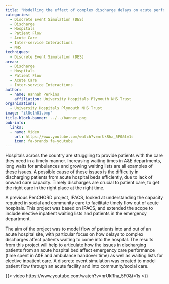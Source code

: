 ```yaml
---
title: "Modelling the effect of complex discharge delays on acute performance"
categories:
  - Discrete Event Simulation (DES)
  - Discharge
  - Hospitals
  - Patient Flow
  - Acute Care
  - Inter-service Interactions
  - NHS
techniques:
  - Discrete Event Simulation (DES)
areas:
  - Discharge
  - Hospitals
  - Patient Flow
  - Acute Care
  - Inter-service Interactions
author:
  - name: Hannah Perkins
    affiliation: University Hospitals Plymouth NHS Trust
organisations:
  - University Hospitals Plymouth NHS Trust
image: "il8e1h81.bmp"
title-block-banner: ../../banner.png
pub-info:
  links:
  - name: Video
    url: https://www.youtube.com/watch?v=nrUkRha_5F0&t=1s
    icon: fa-brands fa-youtube
---
```


Hospitals across the country are struggling to provide patients with the care they need in a timely manner. Increasing waiting times in A&E departments, long waits for ambulances and growing waiting lists are all examples of these issues. A possible cause of these issues is the difficulty in discharging patients from acute hospital beds efficiently, due to lack of onward care capacity. Timely discharges are crucial to patient care, to get the right care in the right place at the right time.

A previous PenCHORD project, IPACS, looked at understanding the capacity required in social and community care to facilitate timely flow out of acute hospitals. This project was based on IPACS, and extended the scope to include elective inpatient waiting lists and patients in the emergency department.

The aim of the project was to model flow of patients into and out of an acute hospital site, with particular focus on how delays to complex discharges affect patients waiting to come into the hospital. The results from this project will help to articulate how the issues in discharging patients from an acute hospital bed affect emergency care performance (time spent in A&E and ambulance handover time) as well as waiting lists for elective inpatient care. A discrete event simulation was created to model patient flow through an acute facility and into community/social care.

{{< video https://www.youtube.com/watch?v=nrUkRha_5F0&t=1s >}}
